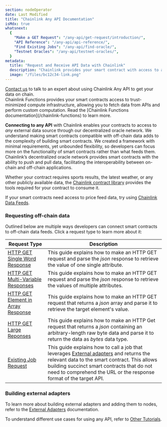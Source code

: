 ```yaml
---
section: nodeOperator
date: Last Modified
title: "Chainlink Any API Documentation"
isMdx: true
whatsnext:
  {
    "Make a GET Request": "/any-api/get-request/introduction/",
    "API Reference": "/any-api/api-reference/",
    "Find Existing Jobs": "/any-api/find-oracle/",
    "Testnet Oracles": "/any-api/testnet-oracles/",
  }
metadata:
  title: "Request and Receive API Data with Chainlink"
  description: "Chainlink provides your smart contract with access to any external API. Learn how to integration any API into your smart contract."
  image: "/files/bc12c34-link.png"
---
```



<Aside type="note" title="Talk to an expert">
  <a href="https://chain.link/contact?ref_id=AnyAPI">Contact us</a> to talk to an expert about using Chainlink Any API
  to get your data on chain.
</Aside>

<Aside type="note" title="Chainlink Functions">
  Chainlink Functions provides your smart contracts access to trust-minimized compute infrastructure, allowing you to
  fetch data from APIs and perform custom computation. Read the [Chainlink Functions
  documentation](/chainlink-functions) to learn more.
</Aside>

**Connecting to any API** with Chainlink enables your contracts to access to _any_ external data source through our decentralized oracle network. We understand making smart contracts compatible with off-chain data adds to the complexity of building smart contracts. We created a framework with minimal requirements, yet unbounded flexibility, so developers can focus more on the functionality of smart contracts rather than what feeds them. Chainlink’s decentralized oracle network provides smart contracts with the ability to push and pull data, facilitating the interoperability between on-chain and off-chain applications.

Whether your contract requires sports results, the latest weather, or any other publicly available data, the [Chainlink contract library](https://github.com/smartcontractkit/chainlink/tree/master/contracts) provides the tools required for your contract to consume it.

<AnyApiCallout callout="prerequisites" />

<Aside type="note" title="Note on Price Feed Data">

If your smart contracts need access to price feed data, try using [Chainlink Data Feeds](/data-feeds).

</Aside>

### Requesting off-chain data

Outlined below are multiple ways developers can connect smart contracts to off-chain data feeds. Click a request type to learn more about it:

| Request Type                                                                                | Description                                                                                                                                                                                                                                                                                                        |
| ------------------------------------------------------------------------------------------- | ------------------------------------------------------------------------------------------------------------------------------------------------------------------------------------------------------------------------------------------------------------------------------------------------------------------ |
| [HTTP GET Single Word Response](/any-api/get-request/examples/single-word-response)         | This guide explains how to make an HTTP GET request and parse the _json_ response to retrieve the value of one single attribute.                                                                                                                                                                                   |
| [HTTP GET Multi-Variable Responses](/any-api/get-request/examples/multi-variable-responses) | This guide explains how to make an HTTP GET request and parse the _json_ response to retrieve the values of multiple attributes.                                                                                                                                                                                   |
| [HTTP GET Element in Array Response](/any-api/get-request/examples/array-response)          | This guide explains how to make an HTTP GET request that returns a _json_ array and parse it to retrieve the target element's value.                                                                                                                                                                               |
| [HTTP GET Large Reponses](/any-api/get-request/examples/large-responses)                    | This guide explains how to make an HTTP Get request that returns a _json_ containing an arbitrary-length raw byte data and parse it to return the data as _bytes_ data type.                                                                                                                                       |
| [Existing Job Request](/any-api/get-request/examples/existing-job-request)                  | This guide explains how to call a job that leverages [External adapters](/chainlink-nodes/external-adapters/external-adapters) and returns the relevant data to the smart contract. This allows building succinct smart contracts that do not need to comprehend the URL or the response format of the target API. |

### Building external adapters

To learn more about building external adapters and adding them to nodes, refer to the [External Adapters](/chainlink-nodes/external-adapters/external-adapters) documentation.

To understand different use cases for using any API, refer to [Other Tutorials](/getting-started/other-tutorials).
